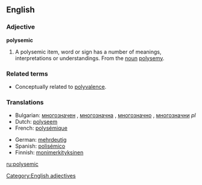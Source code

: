 ==English==

===Adjective===
'''polysemic'''

# A polysemic item, word or sign has a number of meanings, interpretations or understandings.  From the [[noun]] [[polysemy]].

===Related terms===
*Conceptually related to [[polyvalence]].

===Translations===
{{rfc-level|Translations at L3+ (AutoFormat would have corrected level of Related terms)}}
{{top}}
*Bulgarian: [[многозначен]] {{m}}, [[многозначна]] {{f}}, [[многозначно]] {{n}}, [[многозначни]] ''pl''
*Dutch: [[polyseem]]
*French: [[polysémique]]
{{mid}}
*German: [[mehrdeutig]]
*Spanish: [[polisémico]]
*Finnish: [[monimerkityksinen]]
{{bottom}}

[[Category:English adjectives]]

[[ru:polysemic]]